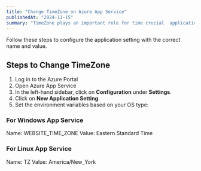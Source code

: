 ```yaml
---
title: "Change TimeZone on Azure App Service"
publishedAt: "2024-11-15"
summary: "TimeZone plays an important role for time crucial  applications. In that case, you must have to set a proper timezone for the running  operating system"
---
```


Follow these steps to configure the application setting with the correct name
and value.

## Steps to Change TimeZone

1. Log in to the Azure Portal
2. Open Azure App Service
3. In the left-hand sidebar, click on **Configuration** under **Settings**.
4. Click on **New Application Setting**.
5. Set the environment variables based on your OS type:

### For Windows App Service

Name: WEBSITE_TIME_ZONE
Value: Eastern Standard Time

### For Linux App Service

Name: TZ
Value: America/New_York
